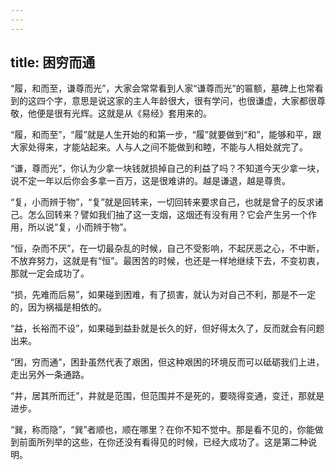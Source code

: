 ```yaml
---
---
---
```

title: 困穷而通
---




“履，和而至，谦尊而光”，大家会常常看到人家“谦尊而光”的匾额，墓碑上也常看到的这四个字，意思是说这家的主人年龄很大，很有学问，也很谦虚，大家都很尊敬，他便是很有光辉。这就是从《易经》套用来的。

“履，和而至”，“履”就是人生开始的和第一步，“履”就要做到“和”，能够和平，跟大家处得来，才能站起来。人与人之间不能做到和睦，不能与人相处就完了。

“谦，尊而光”，你认为少拿一块钱就损掉自己的利益了吗？不知道今天少拿一块，说不定一年以后你会多拿一百万，这是很难讲的。越是谦退，越是尊贵。

“复，小而辨于物”，“复”就是回转来，一切回转来要求自己，也就是曾子的反求诸己。怎么回转来？譬如我们抽了这一支烟，这烟还有没有用？它会产生另一个作用，所以说“复，小而辨于物”。

“恒，杂而不厌”，在一切最杂乱的时候，自己不受影响，不起厌恶之心，不中断，不放弃努力，这就是有“恒”。最困苦的时候，也还是一样地继续下去，不变初衷，那就一定会成功了。

“损，先难而后易”，如果碰到困难，有了损害，就认为对自己不利，那是不一定的，因为祸福是相依的。

“益，长裕而不设”，如果碰到益卦就是长久的好，但好得太久了，反而就会有问题出来。

“困，穷而通”，困卦虽然代表了艰困，但这种艰困的环境反而可以砥砺我们上进，走出另外一条通路。

“井，居其所而迁”，井就是范围，但范围并不是死的，要晓得变通，变迁，那就是进步。

“巽，称而隐”，“巽”者顺也，顺在哪里？在你不知不觉中。那是看不见的，你能做到前面所列举的这些，在你还没有看得见的时候，已经大成功了。这是第二种说明。